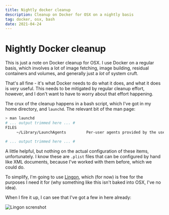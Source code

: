 ```yaml
---
title: Nightly docker cleanup
description: Cleanup on Docker for OSX on a nightly basis
tag: docker, osx, bash
date: 2021-04-24
---
```


# Nightly Docker cleanup

This is just a note on Docker cleanup for OSX.  I use Docker on a regular basis, which involves a lot of image fetching, image building, residual containers and volumes, and generally just a *lot* of system cruft.

That's all fine - it's what Docker needs to do what it does, and what it does is *very* useful.  This needs to be mitigated by regular cleanup effort, however, and I don't want to have to worry about that effort happening.

The crux of the cleanup happens in a bash script, which I've got in my home directory, and `launchd`.  The relevant bit of the man page:

```bash
> man launchd
# ... output trimmed here ... #
FILES
     ~/Library/LaunchAgents         Per-user agents provided by the user.

# ... output trimmed here ... #
```
A little helpful, but nothing on the actual configuration of these items, unfortunately.  I know these are `.plist` files that can be configured by hand like XML documents, because I've worked with them before, which we could do.

To simplify, I'm going to use [Lingon](https://www.peterborgapps.com/lingon/), which (for now) is free for the purposes I need it for (why something like this isn't baked into OSX, I've no idea).  

When I fire it up, I can see that I've got a few in here already:


<Image 
     src="/images/2021/30Apr2021/lingon.png" 
     alt="Lingon screnshot"   
     width={1125}
     height={750}
     priority   
     className="next-image"
/>
